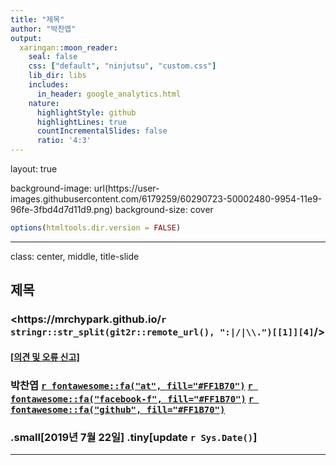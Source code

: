 ```yaml
---
title: "제목"
author: "박찬엽"
output:
  xaringan::moon_reader:
    seal: false
    css: ["default", "ninjutsu", "custom.css"]
    lib_dir: libs
    includes:
      in_header: google_analytics.html
    nature:
      highlightStyle: github
      highlightLines: true
      countIncrementalSlides: false
      ratio: '4:3'
---
```

layout: true

background-image: url(https://user-images.githubusercontent.com/6179259/60290723-50002480-9954-11e9-96fe-3fbd4d7d11d9.png)
background-size: cover

```r
options(htmltools.dir.version = FALSE)
```

---

class: center, middle, title-slide

## 제목

### <https://mrchypark.github.io/`r stringr::str_split(git2r::remote_url(), ":|/|\\.")[[1]][4]`/>

#### [[의견 및 오류 신고]](https://github.com/`r stringr::str_split(git2r::remote_url(), ":|/|\\.")[[1]][3]`/`r stringr::str_split(git2r::remote_url(), ":|/|\\.")[[1]][4]`/issues) 

### 박찬엽 [`r fontawesome::fa("at", fill="#FF1B70")`][mail] [`r fontawesome::fa("facebook-f", fill="#FF1B70")`][fb] [`r fontawesome::fa("github", fill="#FF1B70")`][github]

### .small[2019년 7월 22일] .tiny[update `r Sys.Date()`]

[mail]: mailto:mrchypark@gmail.com
[fb]: https://www.facebook.com/mrchypark
[github]: https://github.com/mrchypark

---
